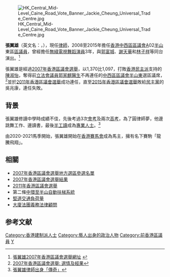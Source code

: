 [[File:HK_Central_Mid-Level_Caine_Road_Vote_Banner_Jackie_Cheung_Universal_Trade_Centre.jpg|right]]

'''張翼雄'''（英文名：{{lang|en|Jackie Cheung}}，{{bd|1967年||||Z張}}），現任[[律師|律師]]，2008至2015年擔任[[香港|香港]][[中西區區議會|中西區區議會]]A02[[半山|半山]]東區[[區議員|區議員]]，曾經擔任[[無綫電視|無綫電視]][[舞蹈|舞蹈]][[演員|演員]]3年，與[[郭富城|郭富城]]、[[謝天華|謝天華]]和[[林子祥|林子祥]]等同台演出。<ref>[http://www.jackiecheung.com.hk/ 張翼雄2007年香港區議會選舉網址] {{webarchive|url=https://web.archive.org/web/20071115043355/http://www.jackiecheung.com.hk/ |date=2007-11-15 }}</ref>

張翼雄是經過[[2007年香港區議會選舉|2007年香港區議會選舉]]，以1,370比1,097，打敗[[香港民主派|香港民主派]]支持的[[陳淑怡|陳淑怡]]，奪得前[[香港特別行政區立法會|立法會]][[議員|議員]][[郭家麒|郭家麒]][[醫生|醫生]]不再連任的[[中西區區議會|中西區區議會]][[半山東|半山東]]選區議席，<ref>[http://www.1to99.org/map.php?code=2 2007年香港區議會選舉: 選情及經果]{{dead link|date=2018年2月 |bot=InternetArchiveBot |fix-attempted=yes }}</ref>並於[[2011年香港區議會選舉|2011年香港區議會選舉]]成功連任，直至[[2015年香港區議會選舉|2015年香港區議會選舉]]敗給[[民主黨_(香港)|民主黨]]的吳兆康，連任失敗。

==背景==
張翼雄修讀中學時成績不佳，先後考過3次[[香港中學會考|會考]]及兩次[[高考|高考]]，為了圓律師夢，他邊跳舞工作、邊讀書，最後[[半工讀|半工讀]]成為[[專業人士|專業人士]]。<ref>[http://www.hkheadline.com/ent/ent_content.asp?contid=37306&srctype=n 張翼雄律師出身「傳奇」]</ref>

由2020-2021馬季開始，張翼雄開始在[[香港賽馬會|香港賽馬會]]成為馬主，擁有名下賽駒「龍騰飛翔」。

==相關==
* [[2007年香港區議會選舉地方選區參選名單|2007年香港區議會選舉地方選區參選名單]]
* [[2007年香港區議會選舉結果|2007年香港區議會選舉結果]]
* [[2011年香港區議會選舉|2011年香港區議會選舉]]
* 第二條[[中環至半山自動扶梯系統|中環至半山自動扶梯系統]]
* [[堅道|堅道]][[交通問題|交通負荷量]]
* [[業主立案法團|大廈法團]][[義務|義務]][[律師|法律顧問]]

{{s-start}}
{{s-par}}
{{s-before|[[郭家麒|郭家麒]]}}
{{s-title|[[中西區區議會|中西區區議員（半山東）]]|2008年—2015年}}
{{s-after|[[吳兆康|吳兆康]]}}
{{end}}

==参考文献==
<div class="references-small">
<references />
</div>

{{HK-bio-stub}}

[[Category:香港建制派人士|Category:香港建制派人士]]
[[Category:藝人出身的政治人物|Category:藝人出身的政治人物]]
[[Category:前香港區議員|Category:前香港區議員]]
[[Category:張姓|Y]]
